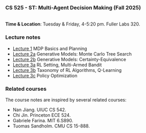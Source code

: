 ### CS 525 - ST: Multi-Agent Decision Making (Fall 2025)

<br>
**Time & Location**:
Tuesday & Friday, 4-5:20 pm. Fuller Labs 320.


### Lecture notes

  - [Lecture 1](files/cs525/lecture1.pdf) MDP Basics and Planning
  - [Lecture 2a](files/cs525/lecture2a.pdf) Generative Models: Monte Carlo Tree Search <br>
  - [Lecture 2b](files/cs525/lecture2b.pdf) Generative Models: Certainty-Equivalence
  - [Lecture 3a](files/cs525/lecture3a.pdf) RL Setting, Multi-Armed Bandit <br>
  - [Lecture 3b](files/cs525/lecture3b.pdf) Taxonomy of RL Algorithms, Q-Learning
  - [Lecture 3c](files/cs525/lecture3c.pdf) Policy Optimization


### Related courses
The course notes are inspired by several related courses:

  - Nan Jiang. UIUC CS 542.
  - Chi Jin. Princeton ECE 524.
  - Gabriele Farina. MIT 6.S890.
  - Tuomas Sandholm. CMU CS 15-888.

